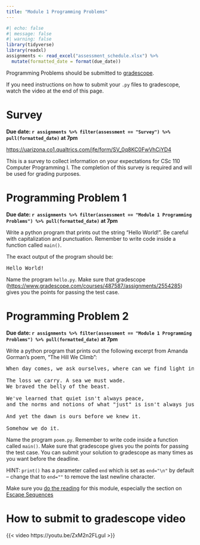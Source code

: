 ```yaml
---
title: "Module 1 Programming Problems"
---
```


```r
#| echo: false
#| message: false
#| warning: false
library(tidyverse)
library(readxl)
assignments <- read_excel("assessment_schedule.xlsx") %>% 
  mutate(formatted_date = format(due_date))
```

Programming Problems should be submitted to [gradescope](https://www.gradescope.com/courses/676322).

If you need instructions on how to submit your `.py` files to gradescope, watch the video at the end of this page.

# Survey

**Due date: `r assignments %>% filter(assessment == "Survey") %>% pull(formatted_date)` at 7pm**

<https://uarizona.co1.qualtrics.com/jfe/form/SV_0q8KC0FwVhCiYD4>

This is a survey to collect information on your expectations for CSc 110 Computer Programming I. The completion of this survey is required and will be used for grading purposes.

# Programming Problem 1

**Due date: `r assignments %>% filter(assessment == "Module 1 Programming Problems") %>% pull(formatted_date)` at 7pm**

Write a python program that prints out the string "Hello World!". Be careful with capitalization and punctuation. Remember to write code inside a function called `main()`.

The exact output of the program should be:

```{=html}
<pre>
Hello World!
</pre>
```

Name the program `hello.py`. Make sure that gradescope (<https://www.gradescope.com/courses/487587/assignments/2554285>) gives you the points for passing the test case.

# Programming Problem 2

**Due date: `r assignments %>% filter(assessment == "Module 1 Programming Problems") %>% pull(formatted_date)` at 7pm**

Write a python program that prints out the following excerpt from Amanda Gorman's poem, "The Hill We Climb":

```{=html}
<pre>
When day comes, we ask ourselves, where can we find light in this never-ending shade?

The loss we carry. A sea we must wade.
We braved the belly of the beast.

We've learned that quiet isn't always peace, 
and the norms and notions of what "just" is isn't always justice.

And yet the dawn is ours before we knew it.

Somehow we do it.
</pre>
```

Name the program `poem.py`.  Remember to write code inside a function called `main()`. Make sure that gradescope gives you the points for passing the test case. You can submit your solution to gradescope as many times as you want before the deadline.

HINT: `print()` has a parameter called `end` which is set as `end="\n"` by default -- change that to `end=""` to remove the last newline character.

Make sure you [do the reading](basics.html) for this module, especially the section on [Escape Sequences](basics.html#escape-sequences)

# How to submit to gradescope video

{{< video https://youtu.be/ZxM2n2FLguI >}}
